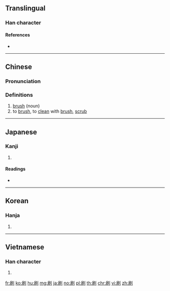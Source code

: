 ==Translingual==

===Han character===
{{Han char|rn=18|rad=刀|as=06|sn=8|four=72200|canj=SBLN|ids=⿰𡰯刂}}

====References====
* {{Han ref|kx=0139.090|dkj=01964|dj=0316.010|hdz=10337.050|uh=5237|ud=21047|bh=A8EA|bd=43242}}

----

==Chinese==
{{zh-forms}}

===Pronunciation===
{{zh-pron
|m=shuā
|ma=y
|c=caat3,saat3,caat3-2
|c-t=cat1,cat4*
|h=pfs=chho
|md=
|mn=seh/soa/soat
|w=4seq
|mc=y
|oc=y
|cat=v,n
}}

===Definitions===
{{zh-hanzi}}

# [[brush]] (noun)
# to [[brush]], to [[clean]] with [[brush]], [[scrub]]

{{zh-cat|Elementary}}

----

==Japanese==

===Kanji===
{{ja-kanji|grade=4|rs=刀06}}

# {{defn|lang=ja|sort=刀06}}

====Readings====
* {{ja-readings|goon=[[せち]] (sechi) {{non-joyo-reading}}|kanon=[[さつ]] (satsu)|kun=[[する]] (suru), [[はく]] (haku), [[はけ]] (hake)}}

----

==Korean==

===Hanja===
{{ko-hanja|hangeul=쇄|mr=swae|y=sway}}

# {{defn|lang=ko|sort=刀06}}

----

==Vietnamese==

===Han character===
{{vi-hantu|[[xoát]], [[loát]], [[loạt]], [[loét]], [[nhoét]], [[soát]]|rs=刀06}}

# {{defn|lang=vi}}

[[fr:刷]]
[[ko:刷]]
[[hu:刷]]
[[mg:刷]]
[[ja:刷]]
[[no:刷]]
[[pl:刷]]
[[th:刷]]
[[chr:刷]]
[[vi:刷]]
[[zh:刷]]